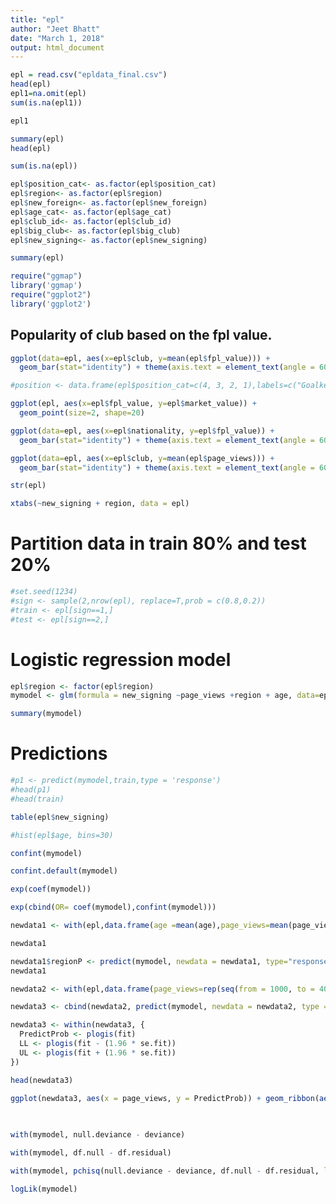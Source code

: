 ```yaml
---
title: "epl"
author: "Jeet Bhatt"
date: "March 1, 2018"
output: html_document
---
```


  ```r
epl = read.csv("epldata_final.csv")
head(epl)
epl1=na.omit(epl)
sum(is.na(epl1))

epl1
```

```r
summary(epl)
head(epl)
```

```r
sum(is.na(epl))
```


```r
epl$position_cat<- as.factor(epl$position_cat)
epl$region<- as.factor(epl$region)
epl$new_foreign<- as.factor(epl$new_foreign)
epl$age_cat<- as.factor(epl$age_cat)
epl$club_id<- as.factor(epl$club_id)
epl$big_club<- as.factor(epl$big_club)
epl$new_signing<- as.factor(epl$new_signing)
```


```r
summary(epl)
```

```r
require("ggmap")
library('ggmap')
require("ggplot2")
library('ggplot2')
```



## Popularity of club based on the fpl value.

```r
ggplot(data=epl, aes(x=epl$club, y=mean(epl$fpl_value))) +
  geom_bar(stat="identity") + theme(axis.text = element_text(angle = 60, hjust = 1))
```


```r
#position <- data.frame(epl$position_cat=c(4, 3, 2, 1),labels=c("Goalkeeper", "Defence", "Midfield", "Attacker"))
```




```r
ggplot(epl, aes(x=epl$fpl_value, y=epl$market_value)) +
  geom_point(size=2, shape=20)
```


```r
ggplot(data=epl, aes(x=epl$nationality, y=epl$fpl_value)) +
  geom_bar(stat="identity") + theme(axis.text = element_text(angle = 60, hjust = 1))
```



```r
ggplot(data=epl, aes(x=epl$club, y=mean(epl$page_views))) +
  geom_bar(stat="identity") + theme(axis.text = element_text(angle = 60, hjust = 1))
```


```r
str(epl)
```


```r
xtabs(~new_signing + region, data = epl)
```


# Partition data in train 80% and test 20%

```r
#set.seed(1234)
#sign <- sample(2,nrow(epl), replace=T,prob = c(0.8,0.2))
#train <- epl[sign==1,]
#test <- epl[sign==2,]

```

# Logistic regression model
```r
epl$region <- factor(epl$region)
mymodel <- glm(formula = new_signing ~page_views +region + age, data=epl, family = binomial)
```


```r
summary(mymodel)
```

# Predictions
```r
#p1 <- predict(mymodel,train,type = 'response')
#head(p1)
#head(train)
```

```r
table(epl$new_signing)
```

```r
#hist(epl$age, bins=30)
```


```r
confint(mymodel)
```

```r
confint.default(mymodel)
```


```r
exp(coef(mymodel))
```

```r
exp(cbind(OR= coef(mymodel),confint(mymodel)))
```

```r
newdata1 <- with(epl,data.frame(age =mean(age),page_views=mean(page_views),region = factor(1:4)))
```

```r
newdata1
```

```r
newdata1$regionP <- predict(mymodel, newdata = newdata1, type="response")
newdata1
```

```r
newdata2 <- with(epl,data.frame(page_views=rep(seq(from = 1000, to = 4000, length.out = 100),4), age = mean(age), region = factor(rep(1:4, each = 100))))
```

```r
newdata3 <- cbind(newdata2, predict(mymodel, newdata = newdata2, type = "link", se = TRUE))

newdata3 <- within(newdata3, {
  PredictProb <- plogis(fit)
  LL <- plogis(fit - (1.96 * se.fit))
  UL <- plogis(fit + (1.96 * se.fit))
})

head(newdata3)

```


```r
ggplot(newdata3, aes(x = page_views, y = PredictProb)) + geom_ribbon(aes(ymin = LL,
                                                                         ymax = UL, fill = region), alpha = 0.2) + geom_line(aes(colour = region),
                                                                                                                             size = 1)
```

```r
with(mymodel, null.deviance - deviance)
```

```r
with(mymodel, df.null - df.residual)
```

```r
with(mymodel, pchisq(null.deviance - deviance, df.null - df.residual, lower.tail = FALSE))
```

```r
logLik(mymodel)
```
